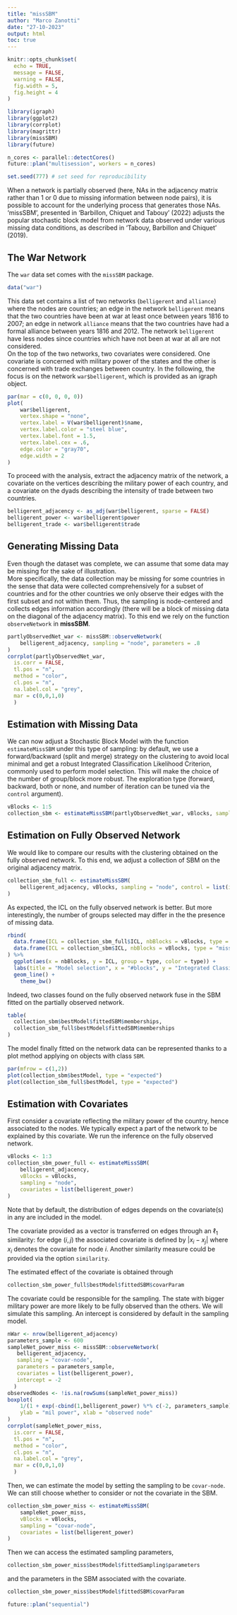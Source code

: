```yaml
---
title: "missSBM"
author: "Marco Zanotti"
date: "27-10-2023"
output: html
toc: true
---
```


```r
knitr::opts_chunk$set(
  echo = TRUE,
  message = FALSE, 
  warning = FALSE,
  fig.width = 5, 
  fig.height = 4
)

library(igraph)
library(ggplot2)
library(corrplot)
library(magrittr)
library(missSBM)
library(future)

n_cores <- parallel::detectCores()
future::plan("multisession", workers = n_cores)

set.seed(777) # set seed for reproducibility
```

When a network is partially observed (here, NAs in the adjacency matrix rather 
than 1 or 0 due to missing information between node pairs), it is possible to 
account for the underlying process that generates those NAs. ‘missSBM’, 
presented in ‘Barbillon, Chiquet and Tabouy’ (2022) adjusts the popular 
stochastic block model from network data observed under various missing data 
conditions, as described in ‘Tabouy, Barbillon and Chiquet’ (2019).  


## The War Network

The `war` data set comes with the `missSBM` package.

```r
data("war")
```

This data set contains a list of two networks (`belligerent` and `alliance`) 
where the nodes are countries; an edge in the network `belligerent` means that 
the two countries have been at war at least once between years 1816 to 2007; 
an edge in network `alliance` means that the two countries have had a formal 
alliance between years 1816 and 2012. The network `belligerent` have less nodes 
since countries which have not been at war at all are not considered.  
On the top of the two networks, two covariates were considered. One covariate 
is concerned with military power of the states and the other is concerned with 
trade exchanges between country. In the following, the focus is on the network 
`war$belligerent`, which is provided as an igraph object.

```r
par(mar = c(0, 0, 0, 0))
plot(
	war$belligerent,
	vertex.shape = "none",
	vertex.label = V(war$belligerent)$name,
	vertex.label.color = "steel blue",
	vertex.label.font = 1.5,
	vertex.label.cex = .6,
	edge.color = "gray70",
	edge.width = 2
)
```

To proceed with the analysis, extract the adjacency matrix of the network, a 
covariate on the vertices describing the military power of each country, and a 
covariate on the dyads describing the intensity of trade between two countries.

```r
belligerent_adjacency <- as_adj(war$belligerent, sparse = FALSE)
belligerent_power <- war$belligerent$power
belligerent_trade <- war$belligerent$trade
```


## Generating Missing Data

Even though the dataset was complete, we can assume that some data may be 
missing for the sake of illustration.  
More specifically, the data collection may be missing for some countries in 
the sense that data were collected comprehensively for a subset of countries 
and for the other countries we only observe their edges with the first subset 
and not within them. Thus, the sampling is node-centered and collects edges 
information accordingly (there will be a block of missing data on the diagonal 
of the adjacency matrix). To this end we rely on the function `observeNetwork` 
in **missSBM**.

```r
partlyObservedNet_war <- missSBM::observeNetwork(
	belligerent_adjacency, sampling = "node", parameters = .8
)
corrplot(partlyObservedNet_war, 
  is.corr = FALSE,
  tl.pos = "n",
  method = "color", 
  cl.pos = "n",
  na.label.col = "grey",
  mar = c(0,0,1,0)
  )
```


## Estimation with Missing Data

We can now adjust a Stochastic Block Model with the function `estimateMissSBM` 
under this type of sampling: by default, we use a forward/backward (split and 
merge) strategy on the clustering to avoid local minimal and get a robust 
Integrated Classification Likelihood Criterion, commonly used to perform model 
selection. This will make the choice of the number of group/block more robust. 
The exploration type (forward, backward, both or none, and number of iteration 
can be tuned via the `control` argument).

```r
vBlocks <- 1:5
collection_sbm <- estimateMissSBM(partlyObservedNet_war, vBlocks, sampling = "node")
```


## Estimation on Fully Observed Network

We would like to compare our results with the clustering obtained on the fully 
observed network. To this end, we adjust a collection of SBM on the original 
adjacency matrix.

```r
collection_sbm_full <- estimateMissSBM(
	belligerent_adjacency, vBlocks, sampling = "node", control = list(iterates = 2)
)
```

As expected, the ICL on the fully observed network is better. But more 
interestingly, the number of groups selected may differ in the the presence of 
missing data.

```r
rbind(
  data.frame(ICL = collection_sbm_full$ICL, nbBlocks = vBlocks, type = "full"),
  data.frame(ICL = collection_sbm$ICL, nbBlocks = vBlocks, type = "missing")
) %>% 
  ggplot(aes(x = nbBlocks, y = ICL, group = type, color = type)) + 
  labs(title = "Model selection", x = "#blocks", y = "Integrated Classification Likelihood") +
  geom_line() + 
	theme_bw()
```

Indeed, two classes found on the fully observed network fuse in the SBM fitted 
on the partially observed network.

```r
table(
  collection_sbm$bestModel$fittedSBM$memberships,
  collection_sbm_full$bestModel$fittedSBM$memberships
)
```

The model finally fitted on the network data can be represented thanks to a 
plot method applying on objects with class `SBM`.

```r
par(mfrow = c(1,2))
plot(collection_sbm$bestModel, type = "expected")
plot(collection_sbm_full$bestModel, type = "expected")
```


## Estimation with Covariates 

First consider a covariate reflecting the military power of the country, 
hence associated to the nodes. We typically expect a part of the network to be 
explained by this covariate. We run the inference on the fully observed network. 

```r
vBlocks <- 1:3
collection_sbm_power_full <- estimateMissSBM(
	belligerent_adjacency, 
	vBlocks = vBlocks, 
	sampling = "node", 
	covariates = list(belligerent_power)
) 
```

Note that by default, the distribution of edges depends on the covariate(s) in 
any are included in the model. 

The covariate provided as a vector is transferred on edges through an $\ell_1$ 
similarity: for edge $(i,j)$ the associated covariate is defined by $|x_i-x_j|$ 
where $x_i$ denotes the covariate for node $i$. Another similarity measure 
could be provided via the option `similarity`. 

The estimated effect of the covariate is obtained through  

```r
collection_sbm_power_full$bestModel$fittedSBM$covarParam
```

The covariate could be responsible for the sampling. The state with bigger 
military power are more likely to be fully observed than the others. We will 
simulate this sampling. An intercept is considered by default in the sampling 
model.

```r
nWar <- nrow(belligerent_adjacency)
parameters_sample <- 600
sampleNet_power_miss <- missSBM::observeNetwork(
   belligerent_adjacency,
   sampling = "covar-node",
   parameters = parameters_sample, 
   covariates = list(belligerent_power), 
   intercept = -2
  )
observedNodes <- !is.na(rowSums(sampleNet_power_miss))
boxplot(
	1/(1 + exp(-cbind(1,belligerent_power) %*% c(-2, parameters_sample))) ~ observedNodes, 
	ylab = "mil power", xlab = "observed node"
)
corrplot(sampleNet_power_miss, 
  is.corr = FALSE,
  tl.pos = "n",
  method = "color", 
  cl.pos = "n",
  na.label.col = "grey",
  mar = c(0,0,1,0)
  )
```

Then, we can estimate the model by setting the sampling to be `covar-node`. 
We can still choose whether to consider or not the covariate in the SBM.  

```r
collection_sbm_power_miss <- estimateMissSBM(
	sampleNet_power_miss, 
	vBlocks = vBlocks, 
	sampling = "covar-node", 
	covariates = list(belligerent_power)
)
```

Then we can access the estimated sampling parameters,   

```r
collection_sbm_power_miss$bestModel$fittedSampling$parameters
```

and the parameters in the SBM associated with the covariate.

```r
collection_sbm_power_miss$bestModel$fittedSBM$covarParam
```


```r
future::plan("sequential")
```
